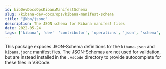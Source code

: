 ```yaml
---
id: kibDevDocsOpsKibanaManifestSchema
slug: /kibana-dev-docs/ops/kibana-manifest-schema
title: "@kbn/jsonc"
description: The JSON schema for Kibana manifest files
date: 2022-05-24
tags: ['kibana', 'dev', 'contributor', 'operations', 'json', 'schema', 'manifest']
---
```


This package exposes JSON-Schema definitions for the `kibana.json` and `kibana.jsonc` manifest files. The JSON-Schemas are not used for validation, but are instead installed in the `.vscode` directory to provide autocomplete for these files in VSCode.